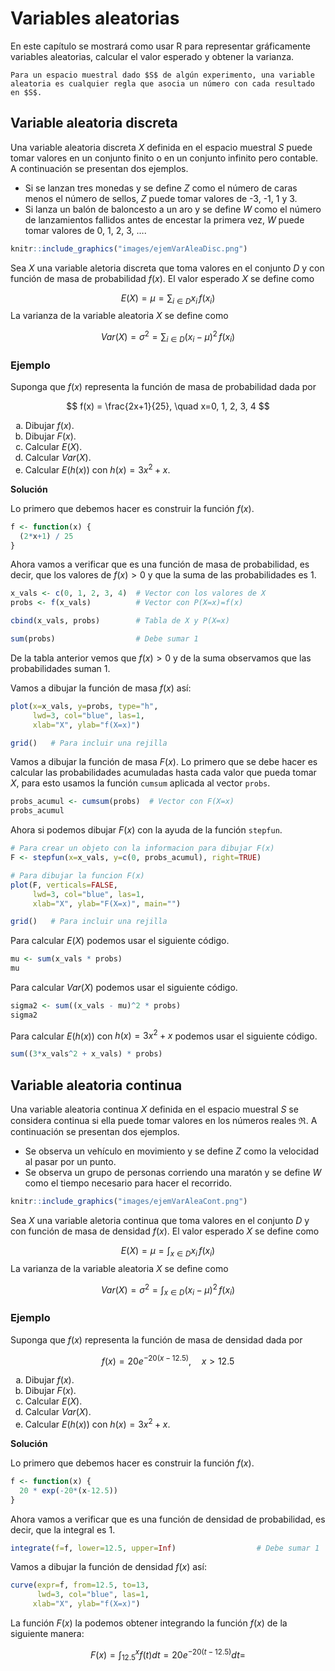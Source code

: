 # Variables aleatorias

En este capítulo se mostrará como usar R para representar gráficamente variables aleatorias, calcular el valor esperado y obtener la varianza.

```block2
Para un espacio muestral dado $S$ de algún experimento, una variable aleatoria es cualquier regla que asocia un número con cada resultado en $S$.
```

## Variable aleatoria discreta
Una variable aleatoria discreta $X$ definida en el espacio muestral $S$ puede tomar valores en un conjunto finito o en un conjunto infinito pero contable. A continuación se presentan dos ejemplos.

- Si se lanzan tres monedas y se define $Z$ como el número de caras menos el número de sellos, $Z$ puede tomar valores de -3, -1, 1 y 3.
- Si lanza un balón de baloncesto a un aro y se define $W$ como el número de lanzamientos fallidos antes de encestar la primera vez, $W$ puede tomar valores de 0, 1, 2, 3, ....

```r
knitr::include_graphics("images/ejemVarAleaDisc.png")
```

Sea $X$ una variable aletoria discreta que toma valores en el conjunto $D$ y con función de masa de probabilidad $f(x)$. El valor esperado $X$ se define como

$$
E(X) = \mu = \sum_{i \in D} x_i \, f(x_i)
$$
La varianza de la variable aleatoria $X$ se define como 

$$
Var(X) = \sigma^2 = \sum_{i \in D} (x_i-\mu)^2 \, f(x_i)
$$

### Ejemplo {-}
Suponga que $f(x)$ representa la función de masa de probabilidad dada por 

$$
f(x) = \frac{2x+1}{25}, \quad x=0, 1, 2, 3, 4
$$

a) Dibujar $f(x)$.
b) Dibujar $F(x)$.
c) Calcular $E(X)$.
d) Calcular $Var(X)$.
e) Calcular $E(h(x))$ con $h(x)=3x^2+x$.

__Solución__

Lo primero que debemos hacer es construir la función $f(x)$.

```r
f <- function(x) {
  (2*x+1) / 25
}
```

Ahora vamos a verificar que es una función de masa de probabilidad, es decir, que los valores de $f(x)>0$ y que la suma de las probabilidades es 1.

```r
x_vals <- c(0, 1, 2, 3, 4)  # Vector con los valores de X
probs <- f(x_vals)          # Vector con P(X=x)=f(x)

cbind(x_vals, probs)        # Tabla de X y P(X=x)

sum(probs)                  # Debe sumar 1
```

De la tabla anterior vemos que $f(x) > 0$ y de la suma observamos que las probabilidades suman 1.

Vamos a dibujar la función de masa $f(x)$ así:

```r
plot(x=x_vals, y=probs, type="h",
     lwd=3, col="blue", las=1,
     xlab="X", ylab="f(X=x)")

grid()   # Para incluir una rejilla
```

Vamos a dibujar la función de masa $F(x)$. Lo primero que se debe hacer es calcular las probabilidades acumuladas hasta cada valor que pueda tomar $X$, para esto usamos la función `cumsum` aplicada al vector `probs`.

```r
probs_acumul <- cumsum(probs)  # Vector con F(X=x)
probs_acumul
```

Ahora si podemos dibujar $F(x)$ con la ayuda de la función `stepfun`.

```r
# Para crear un objeto con la informacion para dibujar F(x)
F <- stepfun(x=x_vals, y=c(0, probs_acumul), right=TRUE)

# Para dibujar la funcion F(x)
plot(F, verticals=FALSE, 
     lwd=3, col="blue", las=1,
     xlab="X", ylab="F(X=x)", main="")

grid()   # Para incluir una rejilla
```

Para calcular $E(X)$ podemos usar el siguiente código.

```r
mu <- sum(x_vals * probs)
mu
```

Para calcular $Var(X)$ podemos usar el siguiente código.

```r
sigma2 <- sum((x_vals - mu)^2 * probs)
sigma2
```

Para calcular $E(h(x))$ con $h(x)=3x^2+x$ podemos usar el siguiente código.

```r
sum((3*x_vals^2 + x_vals) * probs)
```

## Variable aleatoria continua
Una variable aleatoria continua $X$ definida en el espacio muestral $S$ se considera continua si ella puede tomar valores en los números reales $\Re$. A continuación se presentan dos ejemplos.

- Se observa un vehículo en movimiento y se define $Z$ como la velocidad al pasar por un punto.
- Se observa un grupo de personas corriendo una maratón y se define $W$ como el tiempo necesario para hacer el recorrido.

```r
knitr::include_graphics("images/ejemVarAleaCont.png")
```

Sea $X$ una variable aletoria continua que toma valores en el conjunto $D$ y con función de masa de densidad $f(x)$. El valor esperado $X$ se define como

$$
E(X) = \mu = \int_{x \in D} x_i \, f(x_i)
$$
La varianza de la variable aleatoria $X$ se define como 

$$
Var(X) = \sigma^2 = \int_{x \in D} (x_i-\mu)^2 \, f(x_i)
$$

### Ejemplo {-}
Suponga que $f(x)$ representa la función de masa de densidad dada por 

$$
f(x) = 20 e^{-20(x-12.5)}, \quad x>12.5
$$

a) Dibujar $f(x)$.
b) Dibujar $F(x)$.
c) Calcular $E(X)$.
d) Calcular $Var(X)$.
e) Calcular $E(h(x))$ con $h(x)=3x^2+x$.

__Solución__

Lo primero que debemos hacer es construir la función $f(x)$.

```r
f <- function(x) {
  20 * exp(-20*(x-12.5))
}
```

Ahora vamos a verificar que es una función de densidad de probabilidad, es decir, que la integral es 1.

```r
integrate(f=f, lower=12.5, upper=Inf)                  # Debe sumar 1
```

Vamos a dibujar la función de densidad $f(x)$ así:

```r
curve(expr=f, from=12.5, to=13,
      lwd=3, col="blue", las=1,
     xlab="X", ylab="f(X=x)")
```

La función $F(x)$ la podemos obtener integrando la función $f(x)$ de la siguiente manera:

$$
F(x) = \int_{12.5}^x f(t) dt = 20 e^{-20(t-12.5)} dt = 
$$

